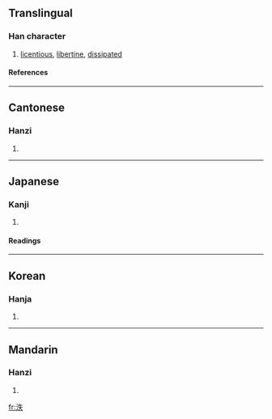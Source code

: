 ==Translingual==
===Han character===
{{Han char|rn=85|rad=水|as=05|sn=8|four=3513<sub>0</sub>|canj=水竹手人 (EHQO)}}
# [[licentious]], [[libertine]], [[dissipated]]
====References====
{{Han ref|kx=0615.090|dkj=17271|dj=1009.070|hdz=31587.070|uh=6CC6|ud=27846|bh=CCFC|bd=52476}}

----
==Cantonese==
===Hanzi===
{{yue-hanzi|jyut=|y=yat6}}
# {{defn|Cantonese}}

----
==Japanese==
===Kanji===
{{ja-kanji|grade=|rs=水05}}
# {{defn|Japanese}} 
====Readings====
{{ja-readings|on=[[いつ]] (itsu), [[いち]] (ichi), [[てつ]] (tetsu), [[でち]] (dechi)|kun=[[あふれる]] (afureru)}}

----
==Korean==
===Hanja===
{{ko-hanja|hangeul=일|eumhun=|rv=il|mr=il|y=il}}
# {{defn|Korean}}

----
==Mandarin==
===Hanzi===
{{cmn-hanzi|pin=[[yī]] (yi1), [[yì]] (yi4)|wg=i<sup>1</sup>, i<sup>4</sup>}}
# {{defn|Mandarin}}

[[fr:泆]]